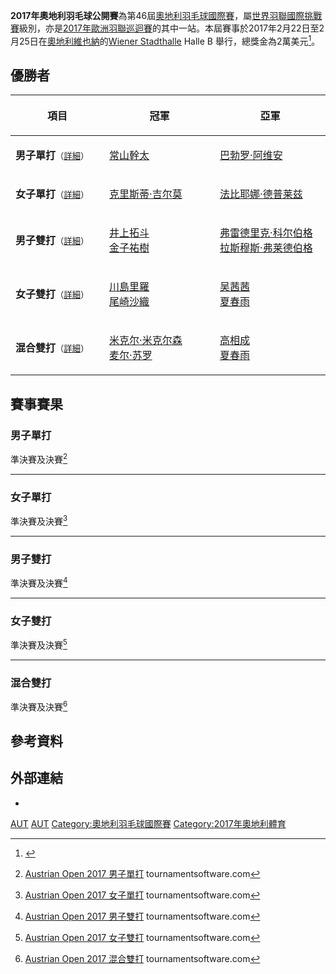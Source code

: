{{noteTA|G1=Badminton}}
{{infobox badminton event
|name           = 2017年奧地利羽毛球公開賽
|image          = 
|size           = 
|caption        =
|dates          = 2017年2月22日－2月25日
|number_edition = 第46屆
|level          = 4A
|prize_money    = 20,000 美元
|location       = {{AUT}}[[維也納|維也納]]
|venue          = [[Wiener_Stadthalle|Wiener Stadthalle]]
|previous       = 2016年奧地利羽毛球公開賽
|next           = 2018年奧地利羽毛球公開賽
}}
'''2017年奧地利羽毛球公開賽'''為第46屆[[奧地利羽毛球國際賽|奧地利羽毛球國際賽]]，屬[[世界羽聯國際挑戰賽|世界羽聯國際挑戰賽]]級別，亦是[[2017年歐洲羽聯巡迴賽|2017年歐洲羽聯巡迴賽]]的其中一站。本屆賽事於2017年2月22日至2月25日在[[奧地利|奧地利]][[維也納|維也納]]的[[Wiener_Stadthalle|Wiener Stadthalle]] Halle B 舉行，總獎金為2萬美元<ref>{{en}}{{cite web|title=Austrian Open 2017|url=http://system.bwfbadminton.com/uploads/2016/10/12/AO2017-Invitation.pdf|publisher=Österreichischer Badminton Verband|accessdate=2017-02-25|archive-date=2019-02-14|archive-url=https://web.archive.org/web/20190214204537/https://system.bwfbadminton.com/uploads/2016/10/12/AO2017-Invitation.pdf|dead-url=no}}</ref>。

== 優勝者 ==
{| class=wikitable style="font-size:small"
!width="200"|項目
!width="250"|冠軍
!width="250"|亞軍
|-
|'''男子單打'''<small>（[[#男子單打|詳細]]）</small>
|{{flagicon|JPN}} [[常山幹太|常山幹太]]
|{{flagicon|ESP}} [[巴勃罗·阿维安|巴勃罗·阿维安]]
|-
|'''女子單打'''<small>（[[#女子單打|詳細]]）</small>
|{{flagicon|SCO}} [[克里斯蒂·吉尔莫|克里斯蒂·吉尔莫]]
|{{flagicon|GER}} [[法比耶娜·德普莱兹|法比耶娜·德普莱兹]]
|-
|'''男子雙打'''<small>（[[#男子雙打|詳細]]）</small>
|{{flagicon|JPN}} [[井上拓斗|井上拓斗]]<br/>{{flagicon|JPN}} [[金子祐樹|金子祐樹]]
|{{flagicon|DEN}} [[弗雷德里克·科尔伯格|弗雷德里克·科尔伯格]]<br/>{{flagicon|DEN}} [[拉斯穆斯·弗莱德伯格|拉斯穆斯·弗莱德伯格]]
|-
|'''女子雙打'''<small>（[[#女子雙打|詳細]]）</small>
|{{flagicon|JPN}} [[川島里羅|川島里羅]]<br/>{{flagicon|JPN}} [[尾崎沙織|尾崎沙織]]
|{{flagicon|CHN}} [[吴茜茜|吴茜茜]]<br/>{{flagicon|CHN}} [[夏春雨|夏春雨]]
|-
|'''混合雙打'''<small>（[[#混合雙打|詳細]]）</small>
|{{flagicon|DEN}} [[米克尔·米克尔森|米克尔·米克尔森]]<br/>{{flagicon|DEN}} [[麦尔·苏罗|麦尔·苏罗]]
|{{flagicon|CHN}} [[高相成|高相成]]<br/>{{flagicon|CHN}} [[夏春雨|夏春雨]]
|}

== 賽事賽果 ==
=== 男子單打 ===
;準決賽及決賽<ref name="MS">{{en}}[https://bwf.tournamentsoftware.com/sport/draw.aspx?id=13875E71-81DA-4A60-885E-DA4BD00EC2F5&draw=2 Austrian Open 2017 男子單打] tournamentsoftware.com</ref>
{{4TeamBracket-Tennis3-v2
| team-width=200
| RD1-seed1=1
| RD1-team1='''{{flagicon|ESP}} [[巴勃罗·阿维安|巴勃罗·阿维安]]
| RD1-score1-1=15
| RD1-score1-2='''21
| RD1-score1-3='''21
| RD1-seed2=
| RD1-team2={{flagicon|NED}} [[尼克·弗兰斯曼|尼克·弗兰斯曼]]
| RD1-score2-1='''21
| RD1-score2-2=15
| RD1-score2-3=10

| RD1-seed3=3
| RD1-team3={{flagicon|EST}} [[劳尔·穆斯特|劳尔·穆斯特]]
| RD1-score3-1=19
| RD1-score3-2=17
| RD1-score3-3=
| RD1-seed4=2
| RD1-team4='''{{flagicon|JPN}} [[常山幹太|常山幹太]]
| RD1-score4-1='''21
| RD1-score4-2='''21
| RD1-score4-3=

| RD2-seed1=1
| RD2-team1={{flagicon|ESP}} [[巴勃罗·阿维安|巴勃罗·阿维安]]
| RD2-score1-1=10
| RD2-score1-2='''21
| RD2-score1-3=11
| RD2-seed2=2
| RD2-team2='''{{flagicon|JPN}} [[常山幹太|常山幹太]]
| RD2-score2-1='''21
| RD2-score2-2=12
| RD2-score2-3='''21
}}
----

=== 女子單打 ===
;準決賽及決賽<ref name="WS">{{en}}[https://bwf.tournamentsoftware.com/sport/draw.aspx?id=13875E71-81DA-4A60-885E-DA4BD00EC2F5&draw=4 Austrian Open 2017 女子單打] tournamentsoftware.com</ref>
{{4TeamBracket-Tennis3-v2
| team-width=200
| RD1-seed1=6
| RD1-team1='''{{flagicon|SCO}} [[克里斯蒂·吉尔莫|克里斯蒂·吉尔莫]]
| RD1-score1-1='''21
| RD1-score1-2='''21
| RD1-score1-3=
| RD1-seed2=Q1
| RD1-team2={{flagicon|JPN}} [[川島里羅|川島里羅]]
| RD1-score2-1=12
| RD1-score2-2=18
| RD1-score2-3=

| RD1-seed3=
| RD1-team3='''{{flagicon|GER}} [[法比耶娜·德普莱兹|法比耶娜·德普莱兹]]
| RD1-score3-1='''21
| RD1-score3-2='''21
| RD1-score3-3=
| RD1-seed4=2
| RD1-team4={{flagicon|DEN}} [[米娅·布里西费尔特|米娅·布里西费尔特]]
| RD1-score4-1=17
| RD1-score4-2=18
| RD1-score4-3=

| RD2-seed1=6
| RD2-team1='''{{flagicon|SCO}} [[克里斯蒂·吉尔莫|克里斯蒂·吉尔莫]]
| RD2-score1-1='''21
| RD2-score1-2='''21
| RD2-score1-3=
| RD2-seed2=
| RD2-team2={{flagicon|GER}} [[法比耶娜·德普莱兹|法比耶娜·德普莱兹]]
| RD2-score2-1=17
| RD2-score2-2=9
| RD2-score2-3=
}}
----

=== 男子雙打 ===
;準決賽及決賽<ref name="MD">{{en}}[https://bwf.tournamentsoftware.com/sport/draw.aspx?id=13875E71-81DA-4A60-885E-DA4BD00EC2F5&draw=6 Austrian Open 2017 男子雙打] tournamentsoftware.com</ref>
{{4TeamBracket-Tennis3-v2
| team-width=200
| RD1-seed1=1
| RD1-team1='''{{flagicon|JPN}} [[井上拓斗|井上拓斗]]<br/> {{flagicon|JPN}} [[金子祐樹|金子祐樹]]
| RD1-score1-1='''21
| RD1-score1-2='''21
| RD1-score1-3=
| RD1-seed2=8
| RD1-team2={{flagicon|ENG}} [[彼得·布里格斯|彼得·布里格斯]]<br/> {{flagicon|ENG}} [[汤姆·沃尔芬登|汤姆·沃尔芬登]]
| RD1-score2-1=16
| RD1-score2-2=17
| RD1-score2-3=

| RD1-seed3=5
| RD1-team3='''{{flagicon|DEN}} [[弗雷德里克·科尔伯格|弗雷德里克·科尔伯格]]<br/> {{flagicon|DEN}} [[拉斯穆斯·弗莱德伯格|拉斯穆斯·弗莱德伯格]]
| RD1-score3-1='''21
| RD1-score3-2='''21
| RD1-score3-3=
| RD1-seed4=Q4
| RD1-team4={{flagicon|JPN}} [[星野翔平|星野翔平]]<br/> {{flagicon|JPN}} [[齋藤太一|齋藤太一]]
| RD1-score4-1=13
| RD1-score4-2=18
| RD1-score4-3=

| RD2-seed1=1
| RD2-team1='''{{flagicon|JPN}} [[井上拓斗|井上拓斗]]<br/> {{flagicon|JPN}} [[金子祐樹|金子祐樹]]
| RD2-score1-1='''21
| RD2-score1-2='''21
| RD2-score1-3=
| RD2-seed2=5
| RD2-team2={{flagicon|DEN}} [[弗雷德里克·科尔伯格|弗雷德里克·科尔伯格]]<br/> {{flagicon|DEN}} [[拉斯穆斯·弗莱德伯格|拉斯穆斯·弗莱德伯格]]
| RD2-score2-1=19
| RD2-score2-2=17
| RD2-score2-3=
}}
----

=== 女子雙打 ===
;準決賽及決賽<ref name="WD">{{en}}[https://bwf.tournamentsoftware.com/sport/draw.aspx?id=13875E71-81DA-4A60-885E-DA4BD00EC2F5&draw=8 Austrian Open 2017 女子雙打] {{Wayback|url=https://bwf.tournamentsoftware.com/sport/draw.aspx?id=13875E71-81DA-4A60-885E-DA4BD00EC2F5&draw=8 |date=20191215012726 }} tournamentsoftware.com</ref>
{{4TeamBracket-Tennis3-v2
| team-width=200
| RD1-seed1=
| RD1-team1='''{{flagicon|JPN}} [[川島里羅|川島里羅]]<br/> {{flagicon|JPN}} [[尾崎沙織|尾崎沙織]]
| RD1-score1-1='''21
| RD1-score1-2='''21
| RD1-score1-3=
| RD1-seed2=
| RD1-team2={{nowrap|{{flagicon|DEN}} [[安妮·卡特琳·汉森|安妮·卡特琳·汉森]]<br/> {{flagicon|DEN}} [[玛丽·路易丝·斯蒂芬森|玛丽·路易丝·斯蒂芬森]]}}
| RD1-score2-1=7
| RD1-score2-2=9
| RD1-score2-3=

| RD1-seed3=
| RD1-team3={{flagicon|TPE}} [[張淨惠|張淨惠]]<br/> {{flagicon|TPE}} [[楊景惇|楊景惇]]
| RD1-score3-1=8
| RD1-score3-2=14
| RD1-score3-3=
| RD1-seed4=
| RD1-team4='''{{flagicon|CHN}} [[吴茜茜|吴茜茜]]<br/> {{flagicon|CHN}} [[夏春雨|夏春雨]]
| RD1-score4-1='''21
| RD1-score4-2='''21
| RD1-score4-3=

| RD2-seed1=
| RD2-team1='''{{flagicon|JPN}} [[川島里羅|川島里羅]]<br/> {{flagicon|JPN}} [[尾崎沙織|尾崎沙織]]
| RD2-score1-1=18
| RD2-score1-2='''22
| RD2-score1-3='''21
| RD2-seed2=
| RD2-team2={{flagicon|CHN}} [[吴茜茜|吴茜茜]]<br/> {{flagicon|CHN}} [[夏春雨|夏春雨]]
| RD2-score2-1='''21
| RD2-score2-2=20
| RD2-score2-3=11
}}
----

=== 混合雙打 ===
;準決賽及決賽<ref name="XD">{{en}}[https://bwf.tournamentsoftware.com/sport/draw.aspx?id=13875E71-81DA-4A60-885E-DA4BD00EC2F5&draw=10 Austrian Open 2017 混合雙打] {{Wayback|url=https://bwf.tournamentsoftware.com/sport/draw.aspx?id=13875E71-81DA-4A60-885E-DA4BD00EC2F5&draw=10 |date=20191215045706 }} tournamentsoftware.com</ref>
{{4TeamBracket-Tennis3-v2
| team-width=200
| RD1-seed1=1
| RD1-team1={{flagicon|ENG}} [[格雷戈里·梅尔斯|格雷戈里·梅尔斯]]<br/> {{flagicon|ENG}} [[珍妮·穆尔|珍妮·穆尔]]
| RD1-score1-1=14
| RD1-score1-2=17
| RD1-score1-3=
| RD1-seed2=4
| RD1-team2='''{{flagicon|DEN}} [[米克尔·米克尔森|米克尔·米克尔森]]<br/> {{flagicon|DEN}} [[麦尔·苏罗|麦尔·苏罗]]
| RD1-score2-1='''21
| RD1-score2-2='''21
| RD1-score2-3=

| RD1-seed3=Q2
| RD1-team3='''{{flagicon|CHN}} [[高相成|高相成]]<br/> {{flagicon|CHN}} [[夏春雨|夏春雨]]
| RD1-score3-1=18
| RD1-score3-2='''21
| RD1-score3-3='''21
| RD1-seed4=Q1
| RD1-team4={{flagicon|CHN}} [[裴天轶|裴天轶]]<br/> {{flagicon|CHN}} [[吴茜茜|吴茜茜]]
| RD1-score4-1='''21
| RD1-score4-2=18
| RD1-score4-3=18

| RD2-seed1=4
| RD2-team1='''{{flagicon|DEN}} [[米克尔·米克尔森|米克尔·米克尔森]]<br/> {{flagicon|DEN}} [[麦尔·苏罗|麦尔·苏罗]]
| RD2-score1-1='''21
| RD2-score1-2=17
| RD2-score1-3='''21
| RD2-seed2=Q2
| RD2-team2={{flagicon|CHN}} [[高相成|高相成]]<br/> {{flagicon|CHN}} [[夏春雨|夏春雨]]
| RD2-score2-1=19
| RD2-score2-2='''21
| RD2-score2-3=14
}}

== 參考資料 ==
{{Reflist}}

== 外部連結 ==
*{{de}}{{en}}{{official|http://www.autopen.at/}}

[[Category:2017年世界羽聯國際挑戰賽|AUT]]
[[Category:2017年歐洲羽聯巡迴賽|AUT]]
[[Category:奧地利羽毛球國際賽|Category:奧地利羽毛球國際賽]]
[[Category:2017年奧地利體育|Category:2017年奧地利體育]]